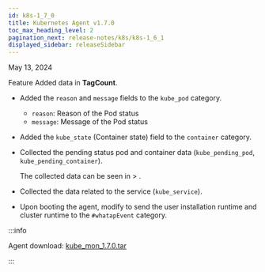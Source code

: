 ```yaml
---
id: k8s-1_7_0
title: Kubernetes Agent v1.7.0
toc_max_heading_level: 2
pagination_next: release-notes/k8s/k8s-1_6_1
displayed_sidebar: releaseSidebar
---
```


May 13, 2024

<Status>Feature</Status> Added data in <b>TagCount</b>.

- Added the `reason` and `message` fields to the `kube_pod` category.

  - `reason`: Reason of the Pod status
  - `message`: Message of the Pod status

- Added the `kube_state` (Container state) field to the `container` category.

- Collected the pending status pod and container data (`kube_pending_pod`, `kube_pending_container`).

  The collected data can be seen in <Cmdname sid="side_lab" className="uitext" /> > <Cmdname sid="side_pendingPod" className="uitext" />.

- Collected the data related to the service (`kube_service`).

- Upon booting the agent, modify to send the user installation runtime and cluster runtime to the <code>#whatapEvent</code> category.

:::info

Agent download: [kube_mon_1.7.0.tar](https://repo.whatap.io/docker/kube_mon_1.7.0.tar)

:::
